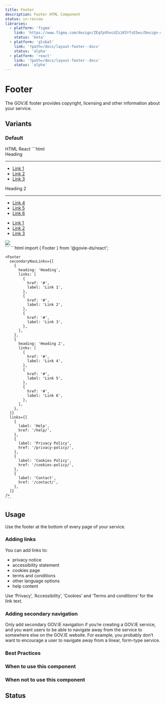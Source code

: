 ```yaml
---
title: Footer
description: Footer HTML Component
status: in-review
libraries:
  - platform: 'figma'
    link: 'https://www.figma.com/design/ZEqfpXhocdZs1K5YfsE5ws/Design-system?node-id=4939-2662'
    status: 'beta'
  - platform: 'global'
    link: '?path=/docs/layout-footer--docs'
    status: 'alpha'
  - platform: 'react'
    link: '?path=/docs/layout-footer--docs'
    status: 'alpha'
---
```


# Footer

The GOV.IE footer provides copyright, licensing and other information about your service.

## Variants

### Default 

<ComponentContainer fullWidth>
  <Footer
    secondaryNavLinks={[
      {
        heading: 'Heading',
        links: [
          {
            href: '#',
            label: 'Link 1',
          },
          {
            href: '#',
            label: 'Link 2',
          },
          {
            href: '#',
            label: 'Link 3',
          },
        ],
      },
      {
        heading: 'Heading 2',
        links: [
          {
            href: '#',
            label: 'Link 4',
          },
          {
            href: '#',
            label: 'Link 5',
          },
          {
            href: '#',
            label: 'Link 6',
          },
        ],
      },
    ]}
    links={[
      {
        label: 'Help',
        href: '/help/',
      },
      {
        label: 'Privacy Policy',
        href: '/privacy-policy/',
      },
      {
        label: 'Cookies Policy',
        href: '/cookies-policy/',
      },
      {
        label: 'Contact',
        href: '/contact/',
      },
    ]}
  />
</ComponentContainer>

<Tabs id="tab1">
  <TabList>
    <TabItem value="tab11" checked>HTML</TabItem>
    <TabItem value="tab13">React</TabItem>
  </TabList>
  <TabPanel value="tab11">        
    ```html
    <footer class="gi-footer">
      <div class="gi-layout-container">
        <div class="footer-secondary-nav-links">
          <div>
            <div class="gi-heading-md">Heading</div>
            <hr class="gi-section-break-md"/>
            <ul>
              <li>
                <a href="#">Link 1</a>
              </li>
              <li>
                <a href="#">Link 2</a>
              </li>
              <li>
                <a href="#">Link 3</a>
              </li>
            </ul>
          </div>
          <div>
            <div class="gi-heading-md">Heading 2</div>
            <hr class="gi-section-break-md"/>
            <ul>
              <li>
                <a href="#">Link 4</a>
              </li>
              <li>
                <a href="#">Link 5</a>
              </li>
              <li>
                <a href="#">Link 6</a>
              </li>
            </ul>
          </div>
        </div>
        <div class="footer-primary-nav-links">
          <ul>
            <li>
              <a href="#">Link 1</a>
            </li>
            <li>
              <a href="#">Link 2</a>
            </li>
            <li>
              <a href="#">Link 3</a>
            </li>
          </ul>
          <div class="logo-container">
            <img src="/logo.svg" />
          </div>
        </div>
      </div>
    </footer>
    ```
  </TabPanel>
  <TabPanel value="tab13">
    ```html
    import { Footer } from '@govie-ds/react';

    <Footer
      secondaryNavLinks={[
        {
          heading: 'Heading',
          links: [
            {
              href: '#',
              label: 'Link 1',
            },
            {
              href: '#',
              label: 'Link 2',
            },
            {
              href: '#',
              label: 'Link 3',
            },
          ],
        },
        {
          heading: 'Heading 2',
          links: [
            {
              href: '#',
              label: 'Link 4',
            },
            {
              href: '#',
              label: 'Link 5',
            },
            {
              href: '#',
              label: 'Link 6',
            },
          ],
        },
      ]}
      links={[
        {
          label: 'Help',
          href: '/help/',
        },
        {
          label: 'Privacy Policy',
          href: '/privacy-policy/',
        },
        {
          label: 'Cookies Policy',
          href: '/cookies-policy/',
        },
        {
          label: 'Contact',
          href: '/contact/',
        },
      ]}
    />
    ```
  </TabPanel>
</Tabs>

## Usage

Use the footer at the bottom of every page of your service.

### Adding links

You can add links to:

- privacy notice
- accessibility statement
- cookies page
- terms and conditions
- other language options
- help content

Use ‘Privacy’, ‘Accessibility’, ‘Cookies’ and ‘Terms and conditions’ for the link text.

### Adding secondary navigation

Only add secondary GOV.IE navigation if you’re creating a GOV.IE service, and you want users to be able to navigate away from the service to somewhere else on the GOV.IE website. For example, you probably don’t want to encourage a user to navigate away from a linear, form-type service.

### Best Practices

### When to use this component

### When not to use this component

## Status

<ComponentStatusBlock componentId="footer" />

